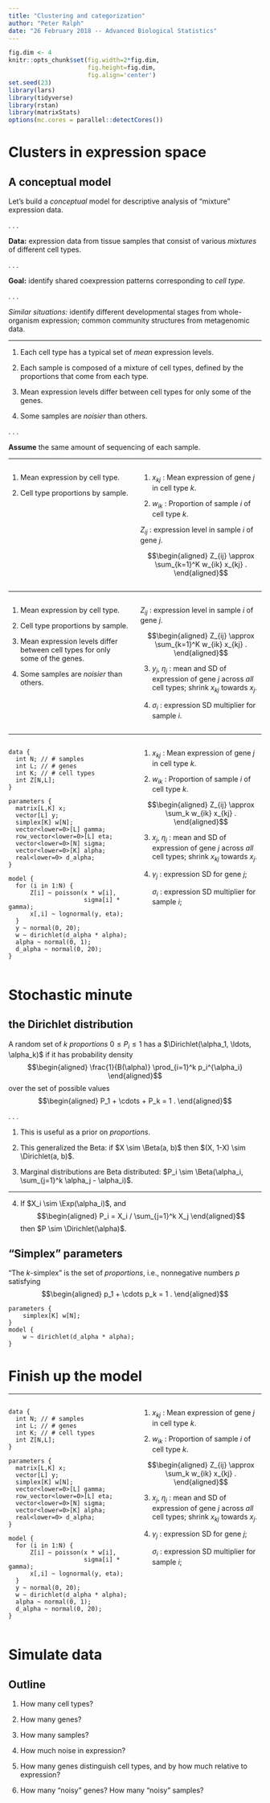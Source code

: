 ```yaml
---
title: "Clustering and categorization"
author: "Peter Ralph"
date: "26 February 2018 -- Advanced Biological Statistics"
---
```


```r
fig.dim <- 4
knitr::opts_chunk$set(fig.width=2*fig.dim,
                      fig.height=fig.dim,
                      fig.align='center')
set.seed(23)
library(lars)
library(tidyverse)
library(rstan)
library(matrixStats)
options(mc.cores = parallel::detectCores())
```

# Clusters in expression space

## A conceptual model

Let's build a *conceptual* model for
descriptive analysis of "mixture" expression data.

. . .

**Data:** expression data from tissue samples
that consist of various *mixtures* of different cell types.

. . .

**Goal:** identify shared coexpression patterns
corresponding to *cell type*.

. . .

*Similar situations:* 
identify different developmental stages from whole-organism expression;
common community structures from metagenomic data.

----------------


1. Each cell type has a typical set of *mean* expression levels.

2. Each sample is composed of a mixture of cell types,
   defined by the proportions that come from each type.

3. Mean expression levels differ between cell types
   for only some of the genes.

4. Some samples are *noisier* than others.

. . .

**Assume** the same amount of sequencing of each sample.
   

------------------

::: {.columns}
:::::::::::::: {.column width=50%}


1. Mean expression by cell type.

2. Cell type proportions by sample.


:::
:::::::::::::: {.column width=50%}


1. $x_{kj}$ : Mean expression of gene $j$ in cell type $k$.

2. $w_{ik}$ : Proportion of sample $i$ of cell type $k$.

$Z_{ij}$ : expression level in sample $i$ of gene $j$.

   $$\begin{aligned}
        Z_{ij} \approx \sum_{k=1}^K w_{ik} x_{kj} .
   \end{aligned}$$


:::
:::::::::::::: 

------------------

::: {.columns}
:::::::::::::: {.column width=50%}


1. Mean expression by cell type.

2. Cell type proportions by sample.

3. Mean expression levels differ between cell types
   for only some of the genes.

4. Some samples are *noisier* than others.

:::
:::::::::::::: {.column width=50%}


$Z_{ij}$ : expression level in sample $i$ of gene $j$.

   $$\begin{aligned}
        Z_{ij} \approx \sum_{k=1}^K w_{ik} x_{kj} .
   \end{aligned}$$

3. $y_j$, $\eta_j$ : mean and SD of expression of gene $j$ across *all* cell types;
   shrink $x_{kj}$ towards $x_j$.

4. $\sigma_i$ : expression SD multiplier for sample $i$.

:::
:::::::::::::: 

----------------------

::: {.columns}
:::::::::::::: {.column width=50%}

```
data {
  int N; // # samples
  int L; // # genes
  int K; // # cell types
  int Z[N,L];
}
```
```
parameters {
  matrix[L,K] x;
  vector[L] y;
  simplex[K] w[N];
  vector<lower=0>[L] gamma;
  row_vector<lower=0>[L] eta;
  vector<lower=0>[N] sigma;
  vector<lower=0>[K] alpha;
  real<lower=0> d_alpha;
}
```
```
model {
  for (i in 1:N) {
      Z[i] ~ poisson(x * w[i], 
                     sigma[i] * gamma);
      x[,i] ~ lognormal(y, eta);
  }
  y ~ normal(0, 20);
  w ~ dirichlet(d_alpha * alpha);
  alpha ~ normal(0, 1);
  d_alpha ~ normal(0, 20);
}
```


:::
:::::::::::::: {.column width=50%}


1. $x_{kj}$ : Mean expression of gene $j$ in cell type $k$.

2. $w_{ik}$ : Proportion of sample $i$ of cell type $k$.

$$\begin{aligned}
    Z_{ij} \approx \sum_k w_{ik} x_{kj} .
\end{aligned}$$

3. $x_j$, $\eta_j$ : mean and SD of expression of gene $j$ across *all* cell types;
   shrink $x_{kj}$ towards $x_j$.

4. $\gamma_j$ : expression SD for gene $j$;

   $\sigma_i$ : expression SD multiplier for sample $i$; 

:::
:::::::::::::: 

# Stochastic minute

## the Dirichlet distribution

A random set of $k$ *proportions* $0 \le P_i \le 1$
has a $\Dirichlet(\alpha_1, \ldots, \alpha_k)$ if it has probability density
$$\begin{aligned}
    \frac{1}{B(\alpha)} \prod_{i=1}^k p_i^{\alpha_i} 
\end{aligned}$$
over the set of possible values
$$\begin{aligned}
    P_1 + \cdots + P_k = 1 .
\end{aligned}$$

. . .

1. This is useful as a prior on *proportions*.

2. This generalized the Beta: if $X \sim \Beta(a, b)$ then $(X, 1-X) \sim \Dirichlet(a, b)$.

3. Marginal distributions are Beta distributed: $P_i \sim \Beta(\alpha_i, \sum_{j=1}^k \alpha_j - \alpha_i)$.

-----------------

4. If $X_i \sim \Exp(\alpha_i)$, and
   $$\begin{aligned}
    P_i = X_i / \sum_{j=1}^k X_j
   \end{aligned}$$
   then $P \sim \Dirichlet(\alpha)$.

## "Simplex" parameters

"The $k$-simplex" is the set of *proportions*,
i.e., nonnegative numbers $p$ satisfying
$$\begin{aligned}
    p_1 + \cdots p_k = 1 .
\end{aligned}$$

```
parameters {
    simplex[K] w[N];
}
model {
    w ~ dirichlet(d_alpha * alpha);
}
```

# Finish up the model


-------------

::: {.columns}
:::::::::::::: {.column width=50%}

```
data {
  int N; // # samples
  int L; // # genes
  int K; // # cell types
  int Z[N,L];
}
```
```
parameters {
  matrix[L,K] x;
  vector[L] y;
  simplex[K] w[N];
  vector<lower=0>[L] gamma;
  row_vector<lower=0>[L] eta;
  vector<lower=0>[N] sigma;
  vector<lower=0>[K] alpha;
  real<lower=0> d_alpha;
}
```
```
model {
  for (i in 1:N) {
      Z[i] ~ poisson(x * w[i], 
                     sigma[i] * gamma);
      x[,i] ~ lognormal(y, eta);
  }
  y ~ normal(0, 20);
  w ~ dirichlet(d_alpha * alpha);
  alpha ~ normal(0, 1);
  d_alpha ~ normal(0, 20);
}
```


:::
:::::::::::::: {.column width=50%}


1. $x_{kj}$ : Mean expression of gene $j$ in cell type $k$.

2. $w_{ik}$ : Proportion of sample $i$ of cell type $k$.

$$\begin{aligned}
    Z_{ij} \approx \sum_k w_{ik} x_{kj} .
\end{aligned}$$

3. $x_j$, $\eta_j$ : mean and SD of expression of gene $j$ across *all* cell types;
   shrink $x_{kj}$ towards $x_j$.

4. $\gamma_j$ : expression SD for gene $j$;

   $\sigma_i$ : expression SD multiplier for sample $i$; 

:::
:::::::::::::: 


# Simulate data

## Outline

1. How many cell types?

2. How many genes?

3. How many samples?

4. How much noise in expression?

5. How many genes distinguish cell types,
   and by how much relative to expression?

6. How many "noisy" genes?  How many "noisy" samples?
